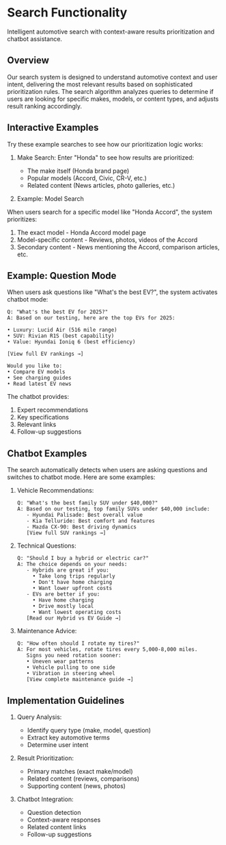 # Search Functionality

Intelligent automotive search with context-aware results prioritization and chatbot assistance.

## Overview

Our search system is designed to understand automotive context and user intent, delivering the most relevant results based on sophisticated prioritization rules. The search algorithm analyzes queries to determine if users are looking for specific makes, models, or content types, and adjusts result ranking accordingly.

## Interactive Examples

Try these example searches to see how our prioritization logic works:

1. Make Search: Enter "Honda" to see how results are prioritized:
   - The make itself (Honda brand page)
   - Popular models (Accord, Civic, CR-V, etc.)
   - Related content (News articles, photo galleries, etc.)

2. Example: Model Search

When users search for a specific model like "Honda Accord", the system prioritizes:

1. The exact model - Honda Accord model page
2. Model-specific content - Reviews, photos, videos of the Accord
3. Secondary content - News mentioning the Accord, comparison articles, etc.

## Example: Question Mode
When users ask questions like "What's the best EV?", the system activates chatbot mode:

```
Q: "What's the best EV for 2025?"
A: Based on our testing, here are the top EVs for 2025:

• Luxury: Lucid Air (516 mile range)
• SUV: Rivian R1S (best capability)
• Value: Hyundai Ioniq 6 (best efficiency)

[View full EV rankings →]

Would you like to:
• Compare EV models
• See charging guides
• Read latest EV news
```

The chatbot provides:
1. Expert recommendations
2. Key specifications
3. Relevant links
4. Follow-up suggestions

## Chatbot Examples

The search automatically detects when users are asking questions and switches to chatbot mode. Here are some examples:

1. Vehicle Recommendations:
   ```
   Q: "What's the best family SUV under $40,000?"
   A: Based on our testing, top family SUVs under $40,000 include:
      - Hyundai Palisade: Best overall value
      - Kia Telluride: Best comfort and features
      - Mazda CX-90: Best driving dynamics
      [View full SUV rankings →]
   ```

2. Technical Questions:
   ```
   Q: "Should I buy a hybrid or electric car?"
   A: The choice depends on your needs:
      - Hybrids are great if you:
        • Take long trips regularly
        • Don't have home charging
        • Want lower upfront costs
      - EVs are better if you:
        • Have home charging
        • Drive mostly local
        • Want lowest operating costs
      [Read our Hybrid vs EV Guide →]
   ```

3. Maintenance Advice:
   ```
   Q: "How often should I rotate my tires?"
   A: For most vehicles, rotate tires every 5,000-8,000 miles.
      Signs you need rotation sooner:
      • Uneven wear patterns
      • Vehicle pulling to one side
      • Vibration in steering wheel
      [View complete maintenance guide →]
   ```

## Implementation Guidelines

1. Query Analysis:
   - Identify query type (make, model, question)
   - Extract key automotive terms
   - Determine user intent

2. Result Prioritization:
   - Primary matches (exact make/model)
   - Related content (reviews, comparisons)
   - Supporting content (news, photos)

3. Chatbot Integration:
   - Question detection
   - Context-aware responses
   - Related content links
   - Follow-up suggestions

